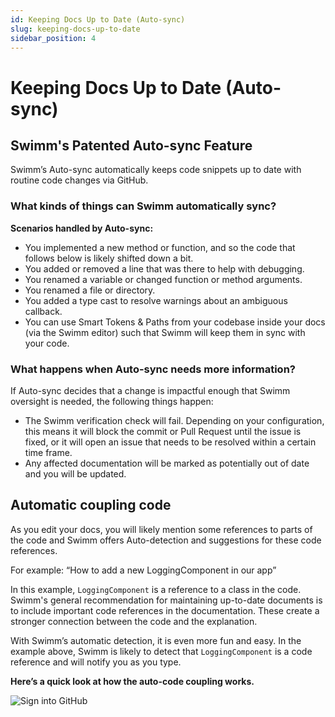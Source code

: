 ```yaml
---
id: Keeping Docs Up to Date (Auto-sync)
slug: keeping-docs-up-to-date
sidebar_position: 4
---
```


# Keeping Docs Up to Date (Auto-sync)

## Swimm's Patented Auto-sync Feature

Swimm’s Auto-sync automatically keeps code snippets up to date with routine code changes via GitHub. 

### What kinds of things can Swimm automatically sync?​

**Scenarios handled by Auto-sync:** 

- You implemented a new method or function, and so the code that follows below is likely shifted down a bit.
- You added or removed a line that was there to help with debugging.
- You renamed a variable or changed function or method arguments.
- You renamed a file or directory.
- You added a type cast to resolve warnings about an ambiguous callback.
- You can use Smart Tokens & Paths from your codebase inside your docs (via the Swimm editor) such that Swimm will keep them in sync with your code.

### What happens when Auto-sync needs more information?​

If Auto-sync decides that a change is impactful enough that Swimm oversight is needed, the following things happen:
- The Swimm verification check will fail. Depending on your configuration, this means it will block the commit or Pull Request until the issue is fixed, or it will open an issue that needs to be resolved within a certain time frame.
- Any affected documentation will be marked as potentially out of date and you will be updated.

## Automatic coupling code

As you edit your docs, you will likely mention some references to parts of the code and Swimm offers Auto-detection and suggestions for these code references.

For example:
“How to add a new LoggingComponent in our app”

In this example, `LoggingComponent` is a reference to a class in the code. Swimm's general recommendation for maintaining up-to-date documents is to include important code references in the documentation. These create a stronger connection between the code and the explanation. 

With Swimm’s automatic detection, it is even more fun and easy. In the example above, Swimm is likely to detect that `LoggingComponent` is a code reference and will notify you as you type. 

**Here’s a quick look at how the auto-code coupling works.**

![Sign into GitHub](../../static/img/Features6.gif)



